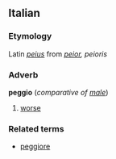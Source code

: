 ==Italian==
===Etymology===
Latin ''[[peius]]'' from ''[[peior]], peioris''
===Adverb===
'''peggio''' (''comparative of [[male]]'')

# [[worse]]

===Related terms===
*[[peggiore]]